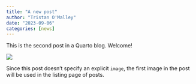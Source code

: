 ```yaml
---
title: "A new post"
author: "Tristan O'Malley"
date: "2023-09-06"
categories: [news]
---
```


This is the second post in a Quarto blog. Welcome!

![](thumbnail.jpg)

Since this post doesn't specify an explicit `image`, the first image in the post will be used in the listing page of posts.
